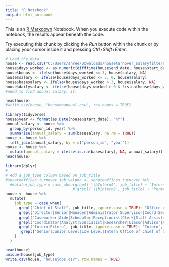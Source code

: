 ---
title: "R Notebook"
output: html_notebook
---

This is an [R Markdown](http://rmarkdown.rstudio.com) Notebook. When you execute code within the notebook, the results appear beneath the code. 

Try executing this chunk by clicking the *Run* button within the chunk or by placing your cursor inside it and pressing *Ctrl+Shift+Enter*. 


```{r}


# Load the data
house <- read.csv("C:/Users/shree/Downloads/houseturnover_salaryfiltered.csv")
house$days_worked <- as.numeric(difftime(house$end_date, house$start_date, units = "days"))
house$bonus <- ifelse(house$days_worked <= 3, house$salary, NA)
house$salary <- ifelse(house$days_worked <= 3, 0, house$salary)
house$basesalary <- ifelse(house$days_worked > 3, house$salary, NA)
house$dailysalary <- ifelse(house$days_worked > 0 & !is.na(house$days_worked), house$basesalary / house$days_worked, NA)
#need to find annual salary: if: 

head(house)
#write.csv(house, "housewoannual.csv", row.names = TRUE)

```
```{r}
library(tidyverse)
house$year <- format(as.Date(house$start_date), "%Y")
annual_salary <- house %>%
  group_by(person_id, year) %>%
  summarise(annual_salary = sum(basesalary, na.rm = TRUE))
house <- house %>%
  left_join(annual_salary, by = c("person_id", "year"))
house <- house %>%
  mutate(annual_salary = ifelse(is.na(basesalary), NA, annual_salary))
head(house)

```
```{r}
library(dplyr)
#
# Add a job_type column based on job_title
#senateoffices_turnover_job_valpha <- senateoffices_turnover %>%
  #mutate(job_type = case_when(grepl('\\bIntern$', job_title) ~ 'Intern',
                              #!grepl('\\bIntern$', job_title) ~ 'Permanent'))
house <- house %>%
  mutate(
    job_type = case_when(
      grepl("Chief of Staff", job_title, ignore.case = TRUE)~ "Office of Chief of Staff",
      grepl("Director|Senior|Manager|Administrator|Supervisor|Coord|Secretary|Counsel|Officer|Organizer|Chief", job_title, ignore.case = TRUE) ~ "Senior",
      grepl("Caseworker|Aide|Scheduler|Receptionist|Clerk|Staff Assistant|Temporary", job_title, ignore.case = TRUE) ~"Low Level",
      grepl("Coordinator|Analyst|Specialist|Researcher|Liason|Advisor|Adviser|Counselor|Staff|Liaison|Fellow|Advocate|Associate|Technician|Associate|Accountant|Reporter|Services|Councilor|writer|Generalist|Strategist|Archivist|Digital|Attorney|Editor|Webmaster|Historian|Developer|Spokesperson|Assistant|Correspondent|Employee|Deputy|Worker|Representative|Worker|Correspondent", job_title, ignore.case = TRUE) ~ "Junior Level",
      grepl("Intern|Extern", job_title, ignore.case = TRUE)~ "Intern",
      !grepl("Senior|Junior Level|Low Level|Intern|Office of Chief of Staff", job_title) ~ job_title  # Default: retain existing job_level if no condition is met
    )
  )

head(house)
unique(house$job_type)
write.csv(house, "housejobs.csv", row.names = TRUE)





```

